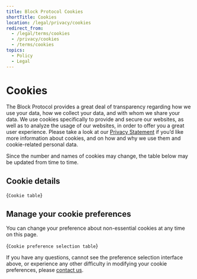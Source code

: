 ```yaml
---
title: Block Protocol Cookies
shortTitle: Cookies
location: /legal/privacy/cookies
redirect_from:
  - /legal/terms/cookies
  - /privacy/cookies
  - /terms/cookies
topics:
  - Policy
  - Legal
---
```


# Cookies

The Block Protocol provides a great deal of transparency regarding how we use your data, how we collect your data, and with whom we share your data. We use cookies specifically to provide and secure our websites, as well as to analyze the usage of our websites, in order to offer you a great user experience. Please take a look at our [Privacy Statement](/legal/privacy) if you’d like more information about cookies, and on how and why we use them and cookie-related personal data.

Since the number and names of cookies may change, the table below may be updated from time to time.

## Cookie details

{`Cookie table`}

## Manage your cookie preferences

You can change your preference about non-essential cookies at any time on this page.

{`Cookie preference selection table`}

If you have any questions, cannot see the preference selection interface above, or experience any other difficulty in modifying your cookie preferences, please [contact us](/contact).
